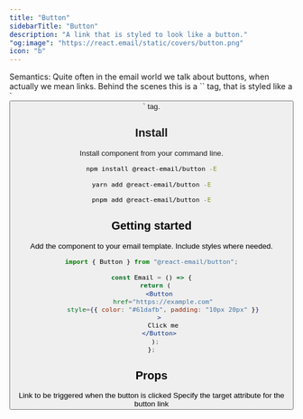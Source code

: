 ```yaml
---
title: "Button"
sidebarTitle: "Button"
description: "A link that is styled to look like a button."
"og:image": "https://react.email/static/covers/button.png"
icon: "b"
---
```


<Info>
  Semantics: Quite often in the email world we talk about buttons, when actually
  we mean links. Behind the scenes this is a `<a>` tag, that is styled like a `<button>` tag.
</Info>

## Install

Install component from your command line.

<CodeGroup>

```sh npm
npm install @react-email/button -E
```

```sh yarn
yarn add @react-email/button -E
```

```sh pnpm
pnpm add @react-email/button -E
```

</CodeGroup>

## Getting started

Add the component to your email template. Include styles where needed.

```jsx
import { Button } from "@react-email/button";

const Email = () => {
  return (
    <Button
      href="https://example.com"
      style={{ color: "#61dafb", padding: "10px 20px" }}
    >
      Click me
    </Button>
  );
};
```

## Props

<ResponseField name="href" type="string" required>
  Link to be triggered when the button is clicked
</ResponseField>

<ResponseField name="target" type="string" default="_blank">
  Specify the target attribute for the button link
</ResponseField>

<Snippet file="support.mdx" />

